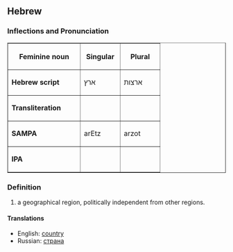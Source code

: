 ==Hebrew==
===Inflections and Pronunciation===
<table border = 1>
<tr>
<th align = center width=150>
Feminine noun
<th align = center width=75>
Singular
<th align = center width=75>
Plural
</tr>
<tr>
<td>'''Hebrew script'''</td>
<td>ארץ</td>
<td>ארצות</td>
</tr>
<tr><td>'''Transliteration'''</td><td></td><td></td></tr>
<tr><td>'''SAMPA'''</td><td>arEtz</td><td>arzot</td></tr>
<tr><td>'''IPA'''</td><td></td><td></td></tr>
</table>

===Definition===
#a geographical region, politically independent from other regions.
====Translations====
* English: [[country]]
* Russian: [[страна]]